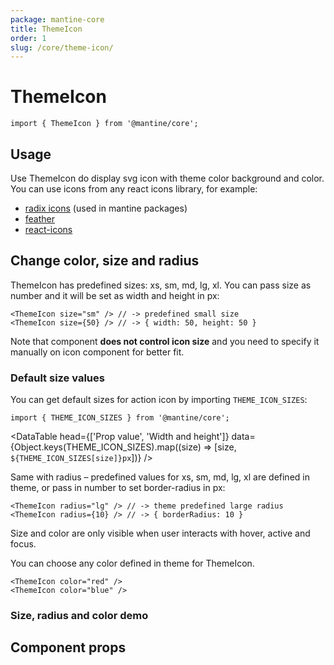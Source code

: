 ```yaml
---
package: mantine-core
title: ThemeIcon
order: 1
slug: /core/theme-icon/
---
```



# ThemeIcon

<PageHeader
  source="mantine-core/src/ThemeIcon/ThemeIcon.tsx"
  docs="core/ThemeIcon.mdx"
  package="@mantine/core"
/>

```tsx
import { ThemeIcon } from '@mantine/core';
```

## Usage

Use ThemeIcon do display svg icon with theme color background and color. You can use icons from any react icons library, for example:

- [radix icons](https://icons.modulz.app/) (used in mantine packages)
- [feather](https://feathericons.com/)
- [react-icons](https://react-icons.github.io/react-icons)

<ThemeIconBaseDemo />

## Change color, size and radius

ThemeIcon has predefined sizes: xs, sm, md, lg, xl.
You can pass size as number and it will be set as width and height in px:

```tsx
<ThemeIcon size="sm" /> // -> predefined small size
<ThemeIcon size={50} /> // -> { width: 50, height: 50 }
```

Note that component **does not control icon size** and you need to specify it manually on icon component for better fit.

### Default size values

You can get default sizes for action icon by importing `THEME_ICON_SIZES`:

```tsx
import { THEME_ICON_SIZES } from '@mantine/core';
```

<DataTable
  head={['Prop value', 'Width and height']}
  data={Object.keys(THEME_ICON_SIZES).map((size) => [size, `${THEME_ICON_SIZES[size]}px`])}
/>

Same with radius – predefined values for xs, sm, md, lg, xl are defined in <GatsbyLink to="/theming">theme</GatsbyLink>,
or pass in number to set border-radius in px:

```tsx
<ThemeIcon radius="lg" /> // -> theme predefined large radius
<ThemeIcon radius={10} /> // -> { borderRadius: 10 }
```

Size and color are only visible when user interacts with hover, active and focus.

You can choose any color defined in <GatsbyLink to="/theming">theme</GatsbyLink> for ThemeIcon.

```tsx
<ThemeIcon color="red" />
<ThemeIcon color="blue" />
```

### Size, radius and color demo

<ThemeIconConfigurator />

## Component props

<PropsTable component="ThemeIcon" />
